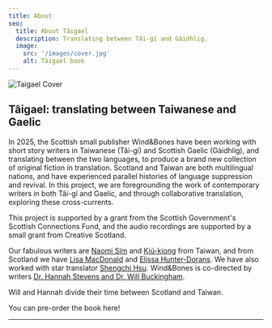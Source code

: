 ```yaml
---
title: About
seo:
  title: About Tâigael
  description: Translating between Tâi-gí and Gàidhlig.
  image:
    src: '/images/cover.jpg'
    alt: Tâigael book
---
```



![Taigael Cover](/images/cover.jpg)

## Tâigael: translating between Taiwanese and Gaelic

In 2025, the Scottish small publisher Wind&Bones have been working with short story writers in Taiwanese (Tâi-gí) and Scottish Gaelic (Gàidhlig), and translating between the two languages, to produce a brand new collection of original fiction in translation. Scotland and Taiwan are both multilingual nations, and have experienced parallel histories of language suppression and revival. In this project, we are foregrounding the work of contemporary writers in both Tâi-gí and Gaelic, and through collaborative translation, exploring these cross-currents.

This project is supported by a grant from the Scottish Government's Scottish Connections Fund, and the audio recordings are supported by a small grant from Creative Scotland.

Our fabulous writers are [Naomi Sím](/naomi) and [Kiú-kiong](/kiukiong) from Taiwan, and from Scotland we have [Lisa MacDonald](/lisa) and [Elissa Hunter-Dorans](/elissa). We have also worked with star translator [Shengchi Hsu](/shengchi). Wind&Bones is co-directed by writers [Dr. Hannah Stevens and Dr. Will Buckingham](/windandbones).

Will and Hannah divide their time between Scotland and Taiwan.

You can pre-order the book here!

---

<Order />
